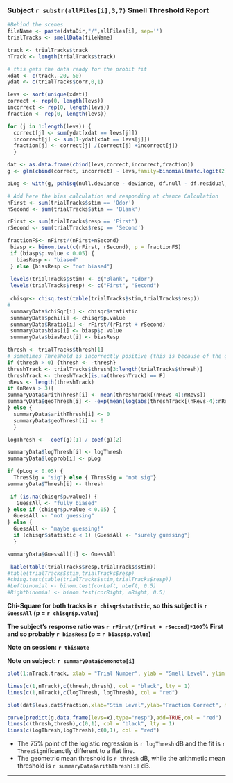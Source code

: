 ### Subject `r substr(allFiles[i],3,7)` Smell Threshold Report

```r
#Behind the scenes
fileName <- paste(dataDir,"/",allFiles[i], sep='')
trialTracks <- smellData(fileName)

track <- trialTracks$track
nTrack <- length(trialTracks$track)

# this gets the data ready for the probit fit
xdat <- c(track,-20, 50)
ydat <- c(trialTracks$corr,0,1)

levs <- sort(unique(xdat))
correct <- rep(0, length(levs))
incorrect <- rep(0, length(levs))
fraction <- rep(0, length(levs))

for (j in 1:length(levs)) {
  correct[j] <- sum(ydat[xdat == levs[j]])
  incorrect[j] <- sum(1-ydat[xdat == levs[j]])
  fraction[j] <- correct[j] /(correct[j] +incorrect[j])
  }

dat <- as.data.frame(cbind(levs,correct,incorrect,fraction))
g <- glm(cbind(correct, incorrect) ~ levs,family=binomial(mafc.logit(2)),dat)

pLog <- with(g, pchisq(null.deviance - deviance, df.null - df.residual, lower.tail = FALSE))

# Add here the bias calculation and responding at chance Calculation
nFirst <- sum(trialTracks$stim == 'Odor')
nSecond <- sum(trialTracks$stim == 'Blank')

rFirst <- sum(trialTracks$resp == 'First')
rSecond <- sum(trialTracks$resp == 'Second')

fractionFS<- nFirst/(nFirst+nSecond)
 biasp <- binom.test(c(rFirst, rSecond), p = fractionFS)
 if (biasp$p.value < 0.05) {
   biasResp <- "biased"
 } else {biasResp <- "not biased"}
 
 levels(trialTracks$stim) <- c("Blank", "Odor")
 levels(trialTracks$resp) <- c("First", "Second")
 
 chisqr<- chisq.test(table(trialTracks$stim,trialTracks$resp))
#                    
 summaryData$chiSqr[i] <- chisqr$statistic
 summaryData$pchi[i] <- chisqr$p.value
 summaryData$Rratio[i] <- rFirst/(rFirst + rSecond)
 summaryData$bias[i] <- biasp$p.value
 summaryData$biasRept[i] <- biasResp

thresh <- trialTracks$thresh[1]
# sometimes Threshold is incorrectly positive (this is because of the geo mean)
if (thresh > 0) {thresh <- -thresh}
threshTrack <- trialTracks$thresh[3:length(trialTracks$thresh)]
threshTrack <- threshTrack[is.na(threshTrack) == F]
nRevs <- length(threshTrack)
if (nRevs > 3){
summaryData$arithThresh[i] <- mean(threshTrack[(nRevs-4):nRevs])
summaryData$geoThresh[i] <- -exp(mean(log(abs(threshTrack[(nRevs-4):nRevs]))))
} else {
  summaryData$arithThresh[i] <- 0
  summaryData$geoThresh[i] <- 0
  }

logThresh <- -coef(g)[1] / coef(g)[2]

summaryData$logThresh[i] <- logThresh
summaryData$logprob[i] <- pLog

if (pLog < 0.05) {
  ThresSig = "sig"} else { ThresSig = "not sig"}
summaryData$Thresh[i] <- thresh

 if (is.na(chisqr$p.value)) {
   GuessAll <- "fully biased"
} else if (chisqr$p.value < 0.05) {
  GuessAll <- "not guessing"
} else {
  GuessAll <- "maybe guessing!"
  if (chisqr$statistic < 1) {GuessAll <- "surely guessing"}
  }

summaryData$GuessAll[i] <- GuessAll

```


```r
 kable(table(trialTracks$resp,trialTracks$stim))
#table(trialTracks$stim,trialTracks$resp)
#chisq.test(table(trialTracks$stim,trialTracks$resp))
#Leftbinomial <- binom.test(corLeft, nLeft, 0.5)
#Rightbinomial <- binom.test(corRight, nRight, 0.5)
```
 
**Chi-Square for both tracks is `r chisqr$statistic`, so this subject is `r GuessAll` (p = `r chisqr$p.value`)**

**The subject's response ratio was `r rFirst/(rFirst + rSecond)*100`% First and so probably `r biasResp` (p = `r biasp$p.value`)**
 
**Note on session: `r thisNote`**

**Note on subject: `r summaryData$demonote[i]`**
 
 
```r

plot(1:nTrack,track, xlab = "Trial Number", ylab = "Smell Level", ylim = c(-10,0), main = 'Track')

lines(c(1,nTrack),c(thresh,thresh), col = "black", lty = 1)
lines(c(1,nTrack),c(logThresh, logThresh), col = "red")

plot(dat$levs,dat$fraction,xlab="Stim Level",ylab="Fraction Correct", main = 'Track Logistic Fit',ylim=c(0,1), xlim= c(dat$levs[2]-1, dat$levs[length(dat$levs)-1]+1)) 

curve(predict(g,data.frame(levs=x),type="resp"),add=TRUE,col = "red")
lines(c(thresh,thresh),c(0,1), col = "black", lty = 1)
lines(c(logThresh,logThresh),c(0,1), col = "red")
```

* The 75% point of the logistic regression is `r logThresh` dB and the fit is `r ThresSig`nificanctly different to a flat line.
* The geometric mean threshold is `r thresh` dB, while the arithmetic mean threshold is `r summaryData$arithThresh[i]` dB.

---

\pagebreak

